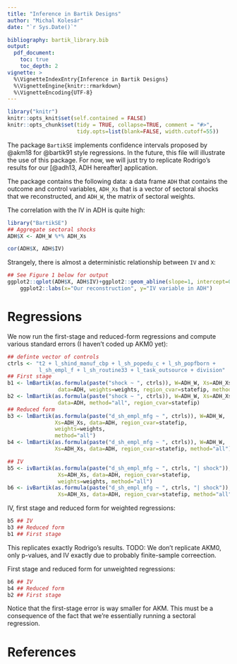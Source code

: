 ```yaml
---
title: "Inference in Bartik Designs"
author: "Michal Kolesár"
date: "`r Sys.Date()`"

bibliography: bartik_library.bib
output:
  pdf_document:
    toc: true
    toc_depth: 2
vignette: >
  %\VignetteIndexEntry{Inference in Bartik Designs}
  %\VignetteEngine{knitr::rmarkdown}
  %\VignetteEncoding{UTF-8}
---
```


```r
library("knitr")
knitr::opts_knit$set(self.contained = FALSE)
knitr::opts_chunk$set(tidy = TRUE, collapse=TRUE, comment = "#>",
                      tidy.opts=list(blank=FALSE, width.cutoff=55))
```

The package `BartikSE` implements confidence intervals proposed by @akm18 for
@bartik91 style regressions. In the future, this file will illustrate the use of
this package. For now, we will just try to replicate Rodrigo's results for our
[@adh13, ADH hereafter] application.

The package contains the following data: a data frame `ADH` that contains the
outcome and control variables, `ADH_Xs` that is a vector of sectoral shocks that
we reconstructed, and `ADH_W`, the matrix of sectoral weights.

The correlation with the IV in ADH is quite high:
```r
library("BartikSE")
## Aggregate sectoral shocks
ADH$X <- ADH_W %*% ADH_Xs

cor(ADH$X, ADH$IV)
```

Strangely, there is almost a deterministic relationship between `IV` and `X`:

```r
## See Figure 1 below for output
ggplot2::qplot(ADH$X, ADH$IV)+ggplot2::geom_abline(slope=1, intercept=0)+ggplot2::theme_bw()+
    ggplot2::labs(x="Our reconstruction", y="IV variable in ADH")
```



# Regressions

We now run the first-stage and reduced-form regressions and compute various
standard errors (I haven't coded up AKM0 yet):

```r
## definte vector of controls
ctrls <- "t2 + l_shind_manuf_cbp + l_sh_popedu_c + l_sh_popfborn +
          l_sh_empl_f + l_sh_routine33 + l_task_outsource + division"
## First stage
b1 <- lmBartik(as.formula(paste("shock ~ ", ctrls)), W=ADH_W, Xs=ADH_Xs,
                data=ADH, weights=weights, region_cvar=statefip, method="all")
b2 <- lmBartik(as.formula(paste("shock ~ ", ctrls)), W=ADH_W, Xs=ADH_Xs,
                data=ADH, method="all", region_cvar=statefip)
## Reduced form
b3 <- lmBartik(as.formula(paste("d_sh_empl_mfg ~ ", ctrls)), W=ADH_W,
               Xs=ADH_Xs, data=ADH, region_cvar=statefip,
               weights=weights,
               method="all")
b4 <- lmBartik(as.formula(paste("d_sh_empl_mfg ~ ", ctrls)), W=ADH_W,
               Xs=ADH_Xs, data=ADH, region_cvar=statefip, method="all")

## IV
b5 <- ivBartik(as.formula(paste("d_sh_empl_mfg ~ ", ctrls, "| shock")), W=ADH_W,
                Xs=ADH_Xs, data=ADH, region_cvar=statefip,
                weights=weights, method="all")
b6 <- ivBartik(as.formula(paste("d_sh_empl_mfg ~ ", ctrls, "| shock")), W=ADH_W,
                Xs=ADH_Xs, data=ADH, region_cvar=statefip, method="all")
```

IV, first stage and reduced form for weighted regressions:
```r
b5 ## IV
b3 ## Reduced form
b1 ## First stage
```

This replicates exactly Rodrigo's results. TODO: We don't replicate AKM0, only
p-values, and IV exactly due to probably finite-sample correection.


First stage and reduced form for unweighted regressions:
```r
b6 ## IV
b4 ## Reduced form
b2 ## First stage
```

Notice that the first-stage error is way smaller for AKM. This must be a
consequence of the fact that we're essentially running a sectoral regression.

# References
